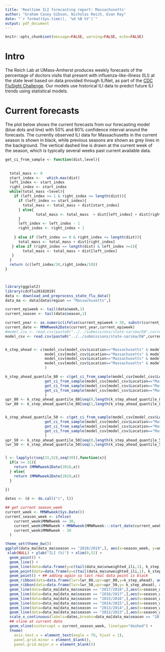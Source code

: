 ```yaml
---
title: 'Realtime ILI forecasting report: Massachusetts'
author: "Graham Casey Gibson, Nicholas Reich, Evan Ray"
date: "`r format(Sys.time(), '%d %B %Y')`"
output: pdf_document
---
```


```r
knitr::opts_chunk$set(message=FALSE, warning=FALSE, echo=FALSE)
```

# Intro
The Reich Lab at UMass-Amherst produces weekly forecasts of the percentage of doctors visits that present with influenza-like-illness (ILI) at the state level based on data provided through ILINet, as part of the [CDC FluSight Challenge](https://www.cdc.gov/flu/weekly/flusight/index.html). Our models use historical ILI data to predict future ILI trends using statistical models. 

# Current forecasts
The plot below shows the current forecasts from our forecasting model (blue dots and line) with 50% and 80% confidence interval around the forecasts. The currently observed ILI data for Massachusetts in the current season is shown in black, while previous seasons are shown as grey lines in the background. The vertical dashed line is drawn at the current week of the season, which is typically several weeks past current available data.

```r

get_ci_from_sample <- function(dist,level){
  
  
  total_mass <- 0
  start_index <-   which.max(dist)
  left_index <- start_index
  right_index <- start_index
  while(total_mass <level){
    if (left_index >= 1 & right_index <= length(dist)){
      if (left_index == start_index){
        total_mass <- total_mass + dist[start_index]
      } else{
              total_mass <- total_mass  + dist[left_index] + dist[right_index]
      }
      left_index <- left_index - 1
      right_index <- right_index + 1
    
    } else if (left_index == 0 & right_index <= length(dist)){
      total_mass <- total_mass + dist[right_index]
   } else if (right_index == length(dist) & left_index >=1){
        total_mass <- total_mass + dist[left_index]
   }
  }
  return (c(left_index/10,right_index/10))
}



library(ggplot2)
library(cdcFlu20182019)
data <- download_and_preprocess_state_flu_data()
data_ma <- data[data$region == "Massachusetts",]

current_epiweek <- tail(data$week,1)
current_season <- tail(data$season,1)

current_year <- as.numeric(ifelse(current_epiweek > 30, substr(current_season,1,4),substr(current_season,6,10)))
current_date <- MMWRweek2Date(current_year,current_epiweek)
#model_csv <- read.csv(paste0("../../submissions/state-sarima/EW",current_epiweek,"-KoT-StateILI-",ymd(Sys.Date()),".csv"))
model_csv <- read.csv(paste0("../../submissions/state-sarima/EW",current_epiweek,"-KoT-StateILI-2019-04-15",".csv"))


k_step_ahead <- c(model_csv[model_csv$Location=="Massachusetts" & model_csv$Target == "1 wk ahead" & model_csv$Type == "Point",]$Value,
                  model_csv[model_csv$Location=="Massachusetts" & model_csv$Target == "2 wk ahead" & model_csv$Type == "Point",]$Value,
                  model_csv[model_csv$Location=="Massachusetts" & model_csv$Target == "3 wk ahead" & model_csv$Type == "Point",]$Value,
                  model_csv[model_csv$Location=="Massachusetts" & model_csv$Target == "4 wk ahead" & model_csv$Type == "Point",]$Value
                  )

k_step_ahead_quantile_80 <- c(get_ci_from_sample(model_csv[model_csv$Location=="Massachusetts" & model_csv$Target == "1 wk ahead" & model_csv$Type == "Bin",]$Value,.8),
                  get_ci_from_sample(model_csv[model_csv$Location=="Massachusetts" & model_csv$Target == "2 wk ahead" & model_csv$Type == "Bin",]$Value,.8),
                  get_ci_from_sample(model_csv[model_csv$Location=="Massachusetts" & model_csv$Target == "3 wk ahead" & model_csv$Type == "Bin",]$Value,.8),
                  get_ci_from_sample(model_csv[model_csv$Location=="Massachusetts" & model_csv$Target == "4 wk ahead" & model_csv$Type == "Bin",]$Value,.8)
                  )
upr_80 <- k_step_ahead_quantile_80[seq(0,length(k_step_ahead_quantile_80),by=2)]
lwr_80 <- k_step_ahead_quantile_80[seq(1,length(k_step_ahead_quantile_80),by=2)]


k_step_ahead_quantile_50 <- c(get_ci_from_sample(model_csv[model_csv$Location=="Massachusetts" & model_csv$Target == "1 wk ahead" & model_csv$Type == "Bin",]$Value,.5),
                  get_ci_from_sample(model_csv[model_csv$Location=="Massachusetts" & model_csv$Target == "2 wk ahead" & model_csv$Type == "Bin",]$Value,.5),
                  get_ci_from_sample(model_csv[model_csv$Location=="Massachusetts" & model_csv$Target == "3 wk ahead" & model_csv$Type == "Bin",]$Value,.5),
                  get_ci_from_sample(model_csv[model_csv$Location=="Massachusetts" & model_csv$Target == "4 wk ahead" & model_csv$Type == "Bin",]$Value,.5)
                  )
upr_50 <- k_step_ahead_quantile_50[seq(0,length(k_step_ahead_quantile_50),by=2)]
lwr_50 <- k_step_ahead_quantile_50[seq(1,length(k_step_ahead_quantile_50),by=2)]


l <- lapply(c(seq(31,52),seq(30)),function(x){
  if(x >= 31){
    return (MMWRweek2Date(2018,x))
  } else{
    return (MMWRweek2Date(2019,x))
  }
  
})

dates <- (d <- do.call("c", l))

```

```r
## get current season_week
current_week <- MMWRweek(Sys.Date()) 
current_season_week <- ifelse(
    current_week$MMWRweek <= 30,
    current_week$MMWRweek + MMWRweek(MMWRweek:::start_date(current_week$MMWRyear) - 1)$MMWRweek - 30,
    current_week$MMWRweek - 30
  )
```



```r
theme_set(theme_bw())
ggplot(data_ma[data_ma$season == "2018/2019",], aes(x=season_week, y=unweighted_ili)) + 
 xlab(NULL) + ylab("ILI (%)") + xlim(0,52) + 
  geom_point() + 
  geom_line() +
  geom_line(data=data.frame(y=c(tail(data_ma$unweighted_ili,1), k_step_ahead)), aes(x=(tail(data$season_week,1)):(tail(data$season_week,1)+4),y=y), col="cornflowerblue") +
  geom_point(data=data.frame(y=c(tail(data_ma$unweighted_ili,1), k_step_ahead)), aes(x=(tail(data$season_week,1)):(tail(data$season_week,1)+4),y=y), col="cornflowerblue") +
  geom_point() + ## adding again so last real data point is black
  geom_ribbon(data=data.frame(lwr=lwr_80,upr=upr_80,y=k_step_ahead), aes(x=(tail(data$season_week,1)+1):(tail(data$season_week,1)+4), ymin=lwr,ymax=upr,y=y),alpha=0.3,fill="cornflowerblue") + 
  geom_ribbon(data=data.frame(lwr=lwr_50,upr=upr_50,y= k_step_ahead), aes(x=(tail(data$season_week,1)+1):(tail(data$season_week,1)+4),ymin=lwr,ymax=upr,y=y), alpha=0.3,fill="cornflowerblue") +
  geom_line(data=data_ma[data_ma$season == "2017/2018",],aes(x=season_week,y=unweighted_ili),alpha=.1)+
  geom_line(data=data_ma[data_ma$season == "2016/2017",],aes(x=season_week,y=unweighted_ili),alpha=.1)+
  geom_line(data=data_ma[data_ma$season == "2015/2016",],aes(x=season_week,y=unweighted_ili),alpha=.1)+
  geom_line(data=data_ma[data_ma$season == "2014/2015",],aes(x=season_week,y=unweighted_ili),alpha=.1)+
  geom_line(data=data_ma[data_ma$season == "2013/2014",],aes(x=season_week,y=unweighted_ili),alpha=.1)+
  geom_line(data=data_ma[data_ma$season == "2012/2013",],aes(x=season_week,y=unweighted_ili),alpha=.1)+
  scale_x_continuous(labels=dates,breaks=data_ma[data_ma$season == "2017/2018",]$season_week)+ 
  ## vline at current date
  geom_vline(xintercept = current_season_week, linetype="dashed") +
  theme(
    axis.text.x = element_text(angle = 70, hjust = 1), 
    panel.grid.minor = element_blank(),
    panel.grid.major.x = element_blank())

```